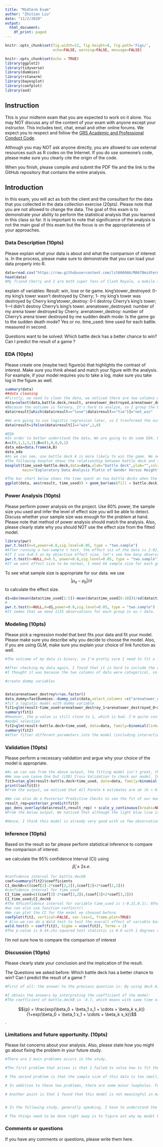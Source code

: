 ---
title: "Midterm Exam"
author: "Zhitian Liu"
date: "11/2/2020"
output:
  html_document:
    df_print: paged
---
```{r global_options, include=FALSE}
knitr::opts_chunk$set(fig.width=12, fig.height=8, fig.path='Figs/',
                      echo=FALSE, warning=FALSE, message=FALSE)
```

```{r setup, include=FALSE}
knitr::opts_chunk$set(echo = TRUE)
library(ggplot2)
library(tidyverse)
library(dummies)
library(rstanarm)
library(bayesplot)
library(coefplot)
library(aod)
```

## Instruction

This is your midterm exam that you are expected to work on it alone.  You may NOT  discuss any of the content of your exam with anyone except your instructor. This includes text, chat, email and other online forums.  We expect you to respect and follow the [GRS Academic and Professional Conduct Code](http://www.bu.edu/cas/files/2017/02/GRS-Academic-Conduct-Code-Final.pdf). 

Although you may NOT ask anyone directly, you are allowed to use external resources such as R codes on the Internet.  If you do use someone's code, please make sure you clearly cite the origin of the code.

When you finish, please compile and submit the PDF file and the link to the GitHub repository that contains the entire analysis.


## Introduction

In this exam, you will act as both the client and the consultant for the data that you collected in the data collection exercise (20pts).  Please note that you are not allowed to change the data.  The goal of this exam is to demonstrate your ability to perform the statistical analysis that you learned in this class so far.  It is important to note that significance of the analysis is not the main goal of this exam but the focus is on the appropriateness of your approaches.

### Data Description (10pts)

Please explain what your data is about and what the comparison of interest is.  In the process, please make sure to demonstrate that you can load your data properly into R.
 
```{r }

data=read.csv("https://raw.githubusercontent.com/lzt666666/MA678midterm-exam/main/data_collection.csv")
head(data)
#My friend Cherry and I are both super fans of Clash Royale, a mobile strategy video game developed and published by Supercell. Cherry has a card deck and she’s really proud of it. I prepared two different card decks; I wonder which card deck is better to use to defeat Cherry in a friendly battle. Now lets look at the dataset.
```
explain of variables:
Result: win, lose or tie game.
king'stower_destroyed: 0-my king’s tower wasn’t destroyed by Cherry; 1- my king’s tower was destroyed by Cherry
king'stower_destroy: 0--I destroy Cherry’s king’s tower; 1—I didn’t destroy Cherry’s king’s tower.
arenatower_destroyed: number of my arena tower destroyed by Cherry.
arenatower_destroy: number of Cherry’s arena tower destroyed by me
sudden death mode: Is the game go to the sudden death mode? Yes or no.
time_used: time used for each battle. measured in second.

Questions want to be solved: Which battle deck has a better chance to win? Can I predict the result of a game ?

### EDA (10pts)

Please create one (maybe two) figure(s) that highlights the contrast of interest.  Make sure you think ahead and match your figure with the analysis.  For example, if your model requires you to take a log, make sure you take log in the figure as well.

```{r }
summary(data)
##data cleaning
#Firstly, we need to clean the data, we noticed there are two columns with all the value to be 0, It doesn't give any information, so we delete this two columns.
data=select(data,battle.deck,result, arenatower_destroyed,arenatower_destroy,sudden.death.mode,time_used )
#Because the outcome is Ternary, It's hard to analyze, so I group the battle which I lost and tied together as "NOT WIN" to make the outcome bin
data$result[which(data$result=="lose"|data$result=="tie")]="not_win"

#We are going to use logistic regression later, so I tranformed the outcome "Result" to 0-1 format.
data$result=ifelse(data$result[]=="win",1,0)

#EDA
#In order to better understand the data, We are going to do some EDA. FIrstly,we need to see the relationship between result and different battle deck.
A=c(0,1,1,1,1);B=c(1,0,0,0,1)
data_eda=data.frame(A,B)
data_eda
#As we can see, use battle deck A is more likely to win the game. We need to prove that in the later analysis.
#The following boxplot shows the relationship between battle deck and time, Obviously, the game with battle deck A generally ends in 180-200 seconds, while the game with battle deck B fluctuates greatly.
boxplot(time_used~battle.deck,data=data,xlab="battle deck",ylab="",col=c("pink","lightblue"),
        main="Exploratory Data Analysis Plot\n of Gender Versus Height")

#The bar chart below shows the time spent on two battle decks when the results of winning and losing are different. For battle deck A, regardless of winning or losing, the average game is often relatively stable at around 200, but for battle deck B, the winning game is often much shorter than the losing game.
ggplot(data, aes(result, time_used)) + geom_bar(aes(fill = battle.deck), position = "dodge",stat='identity')+ggtitle("Result VS average time used")


```

### Power Analysis (10pts)

Please perform power analysis on the project.  Use 80% power, the sample size you used and infer the level of effect size you will be able to detect.  Discuss whether your sample size was enough for the problem at hand.  Please note that method of power analysis should match the analysis.  Also, please clearly state why you should NOT use the effect size from the fitted model.

```{r }
library(pwr)
pwr.t.test(n=5,power=0.8,sig.level=0.05, type = "two.sample")
#After running a two-sample t test, the effect siz of the data is 2.02, which is quite weird, I think this is due to my data size is too small.
#If I use d=0.5 as my objective effect size, let's see how many observations do I need
pwr.t.test(n=NULL,d=0.5, power=0.8,sig.level=0.05, type = "two.sample")
#If we want effect size to be normal, I need 64 sample size for each group.
```
To see what sample size is appropriate for our data. we use $$|\mu_a-\mu_b|/\sigma$$ to calculate the effect size.
```{r}
d1=abs(mean(data$time_used[1:5])-mean(data$time_used[6:10]))/sd(data$time_used)
#
pwr.t.test(n=NULL,d=d1,power=0.8,sig.level=0.05, type = "two.sample")
#It seems that we need 1135 observations for each group in ou r data.

```


### Modeling (10pts)

Please pick a regression model that best fits your data and fit your model.  Please make sure you describe why you decide to choose the model. Also, if you are using GLM, make sure you explain your choice of link function as well.
```{r }
#The outcome of my data is binary, so I'm pretty sure I need to fit a logistic regression model. I decide to use glm function with link "logit".

#After checking my data again, I found that it is hard to include the columns "arenatower_destory" and "arenatower_destroyed" to the fitted model. When I tried to add this two columns to the model, they Seriously affect the accuracy of the model (Displayed by AIC and p value).
#I thought it was because the two columns of data were categorical, so I transfer them to dummy variable.

#create dummy variables


data$arenatower_destroy%>%as.factor()
data_dummy=fastDummies::dummy_cols(data,select_columns =c("arenatower_destroy","arenatower_destroyed") )
#fit a logistic model with dummy variable
fit1=glm(result~time_used+arenatower_destroy_1+arenatower_destroyed_0+arenatower_destroyed_2, data=data_dummy, family=binomial(link="logit"))
summary(fit1)
#However, the p-value is still close to 1, which is bad. I'm quite confused about this, I guess another reason for this maybe is this these two columns of data directly determine the outcome. As now, I don't know how to deal with it, so I choose not to use them in this project.
#model selection
fit2=glm(result~battle.deck+time_used, data=data, family=binomial(link="logit"))
summary(fit2)
#After filter different parameters into the model (including interactions and log scale...I didn't show the process in the code), according to p-value and AIC, I decided to use a single variable-time_used in the model besides the indicator variable "battle.deck".

```

### Validation (10pts)

Please perform a necessary validation and argue why your choice of the model is appropriate.  

```{r }
#As we can see from the above output, the fitting model isn't great, the p-value is around 0.5 for each variable, but it is understandable since I only have 10 observations.
#We now use Leave One Out (LOO) Cross Validation to check our model. In order to use Loo function, we need to refit the same model using "stan_glm"
fit3=stan_glm(result~battle.deck+time_used, data=data, family=binomial(link="logit"),refresh=0)
print(loo(fit3))
#From the output, we noticed that All Pareto k estimates are ok (k < 0.7), and elpd_loo is close to 0.

#We can also do a Posterior Predictive Checks to see the fit of our model.
result_rep=posterior_predict(fit3)
ppc_dens_overlay(data$result,result_rep) + scale_y_continuous(breaks=NULL)
#From the below output, We noticed that although the light blue line is sparse(which I don't know why, I thought it will generate 4000 simulations), We can observed there are many similarities between the original data and the predicted value pattern.

#Hence, I think this model is already very good with so few observations.
```


### Inference (10pts)

Based on the result so far please perform statistical inference to compare the comparison of interest.

we calculate the 95% confidence interval (CI) using $$\hat{\beta}_{i}\pm 2s.e.$$
```{r }
#confidence interval for battle.deckB
coef=summary(fit2)$coefficients
CI_deckB=c((coef[2]-2*coef[2,2]),(coef[2]+2*coef[2,2]))
#confidence interval for time_used
CI_time_used=c((coef[3]-2*coef[3,2]),(coef[3]+2*coef[3,2]))
CI_time_used;CI_deckB
#The 95%confidence interval for variable time_used is (-0.21,0.1); 95%confidence interval for variable deck B is (-17.07,7.55)
#we can also use function confinct()
#We can plot the CI for the model we choosed before
coefplot(fit2, vertical=FALSE, var.las=1, frame.plot=TRUE)
# Also we can do a Wald test to test the overall effect of variable battle.deck.
wald.test(b = coef(fit2), Sigma = vcov(fit2), Terms = 2)
#The p-value is 0.44,chi-squared test statistic is 0.6 with 1 degrees of freedom, The effect of Battle deck is not significant, which is acceptable because I only have 10 observations in my data.
```
I'm not sure how to compare the comparison of interest

### Discussion (10pts)

Please clearly state your conclusion and the implication of the result.

The Questions we asked before: Which battle deck has a better chance to win? Can I predict the result of a game ?

```{r}
#First of all: the answer to the previous question is: By using deck A, I will have a better chance to win the game. And yes, I can predict the result of the game according to which battle deck I used and the time I will used in a battle. Although the model is not in a good fit.

#I obtain the answers by interpreting the coefficient of the model:
#The coefficient of battle.deckB is -4.7, which means with same time of game, carry the battle deck A, versus carry deck B, changes the log odds of result by -4.7. By using the below formula, I know deck A has a better chance to win.

```
$${p} = \frac{exp(\beta_0 + \beta_1 x_1 + \cdots + \beta_k x_k)}{1+exp(\beta_0 + \beta_1 x_1 + \cdots + \beta_k x_k)}$$.


### Limitations and future opportunity. (10pts)

Please list concerns about your analysis.  Also, please state how you might go about fixing the problem in your future study.
```{r}
#There are 2 main problems occurs in the study. 

#The first problem that arises is that I failed to solve how to fit the the 2 categorical variables into the model, and this 2 variables are directly related to the outcome.

# The second problem is that the sample size of this data is too small, resulting in each test not being significant, EDA and model are very unconvincing, and the real relationship between variables are very foggy.

# In addition to these two problems, there are some minor loopholes. For example, I don’t understand the power analysis problem very well. I know the sample size is not enough, But I don't know which sample size generated from test should I use, 1134 or 64 for each group?

# Another point is that I found that this model is not meaningful in making predictions. I need the time i used in a game to make predictions about the outcome, but at that time, the game is already overed.


# In the following study, generally speaking, I have to understand the principles behind these r functions more deeply, and also frequently review the previous knowledge. I have already forgotten some of the knowledge of logistic regression.

# The things need to be done right away is to figure out why my model becomes very bad as soon as the two columns of categorical data are added.
```


### Comments or questions
If you have any comments or questions, please write them here.

